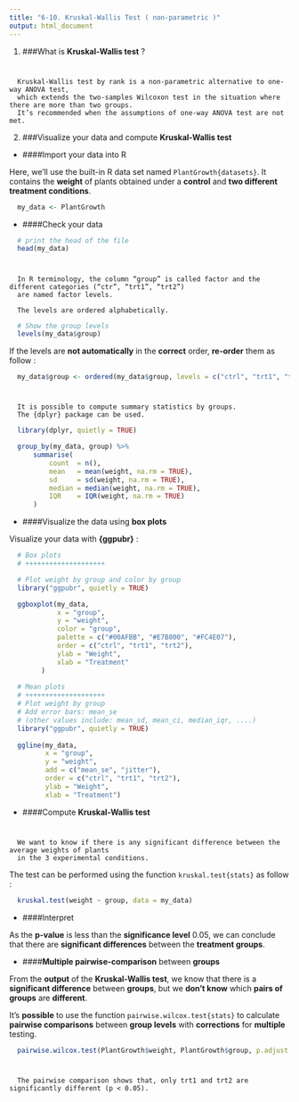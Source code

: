 ```yaml
---
title: "6-10. Kruskal-Wallis Test ( non-parametric )"
output: html_document
---
```


(@) ###What is **Kruskal-Wallis test** ?

#
      Kruskal-Wallis test by rank is a non-parametric alternative to one-way ANOVA test, 
      which extends the two-samples Wilcoxon test in the situation where there are more than two groups. 
      It’s recommended when the assumptions of one-way ANOVA test are not met.

<!-- ![](images/kruskal-wallis-test.png){width=400px} -->


(@) ###Visualize your data and compute **Kruskal-Wallis test**

+ ####Import your data into R

Here, we’ll use the built-in R data set named `PlantGrowth{datasets}`. 
It contains the **weight** of plants obtained under a **control** and **two different treatment conditions**.

```r
  my_data <- PlantGrowth
```


+ ####Check your data

```r
  # print the head of the file
  head(my_data)
```

#
      In R terminology, the column “group” is called factor and the different categories (“ctr”, “trt1”, “trt2”) 
      are named factor levels. 
      
      The levels are ordered alphabetically.

```r
  # Show the group levels
  levels(my_data$group)
```

If the levels are **not automatically** in the **correct** order, **re-order** them as follow :

```r
  my_data$group <- ordered(my_data$group, levels = c("ctrl", "trt1", "trt2"))
```

#
      It is possible to compute summary statistics by groups.
      The {dplyr} package can be used.

```r
  library(dplyr, quietly = TRUE)

  group_by(my_data, group) %>%
      summarise(
          count  = n(),
          mean   = mean(weight, na.rm = TRUE),
          sd     = sd(weight, na.rm = TRUE),
          median = median(weight, na.rm = TRUE),
          IQR    = IQR(weight, na.rm = TRUE)
      )
```


+ ####Visualize the data using **box plots**

Visualize your data with **{ggpubr}** :

```r
  # Box plots
  # ++++++++++++++++++++

  # Plot weight by group and color by group
  library("ggpubr", quietly = TRUE)

  ggboxplot(my_data, 
            x = "group", 
            y = "weight", 
            color = "group", 
            palette = c("#00AFBB", "#E7B800", "#FC4E07"),
            order = c("ctrl", "trt1", "trt2"),
            ylab = "Weight", 
            xlab = "Treatment"
        )
  
  # Mean plots
  # ++++++++++++++++++++
  # Plot weight by group
  # Add error bars: mean_se
  # (other values include: mean_sd, mean_ci, median_iqr, ....)
  library("ggpubr", quietly = TRUE)
  
  ggline(my_data, 
         x = "group", 
         y = "weight", 
         add = c("mean_se", "jitter"), 
         order = c("ctrl", "trt1", "trt2"),
         ylab = "Weight", 
         xlab = "Treatment")
```


+ ####Compute **Kruskal-Wallis test**

#
      We want to know if there is any significant difference between the average weights of plants 
      in the 3 experimental conditions.

The test can be performed using the function `kruskal.test{stats}` as follow :

```r
  kruskal.test(weight ~ group, data = my_data)
```


+ ####Interpret

As the **p-value** is less than the **significance level** 0.05, 
we can conclude that there are **significant differences** between the **treatment groups**.


+ ####**Multiple pairwise-comparison** between **groups**

From the **output** of the **Kruskal-Wallis test**, we know that there is a **significant difference** between **groups**, 
but we **don’t know** which **pairs of groups** are **different**.

It’s **possible** to use the function `pairwise.wilcox.test{stats}` to calculate **pairwise comparisons** 
between **group levels** with **corrections** for **multiple** testing.

```r
  pairwise.wilcox.test(PlantGrowth$weight, PlantGrowth$group, p.adjust.method = "BH")
```

#
      The pairwise comparison shows that, only trt1 and trt2 are significantly different (p < 0.05).
